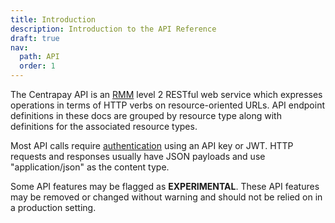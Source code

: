 ```yaml
---
title: Introduction
description: Introduction to the API Reference
draft: true
nav:
  path: API
  order: 1
---
```


The Centrapay API is an [RMM](https://en.wikipedia.org/wiki/Richardson_Maturity_Model)
level 2 RESTful web service which expresses operations in terms of HTTP verbs on
resource-oriented URLs. API endpoint definitions in these docs are grouped by resource
type along with definitions for the associated resource types.

Most API calls require [authentication](https://docs.centrapay.com/api/auth) using an API key or
JWT. HTTP requests and responses usually have JSON payloads and use
"application/json" as the content type.

Some API features may be flagged as **EXPERIMENTAL**. These API features may be
removed or changed without warning and should not be relied on in a production
setting.
